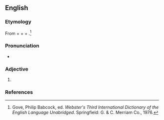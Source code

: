 ==English==

===Etymology===
From {{etyl|en}} {{term|a-||not|lang=en}} + {{etyl|la}} {{term|calyc||calyx|lang=la}} + {{etyl|en}} {{term|-ine|lang=en}} + {{term|-ous||possessing the qualities of|lang=en}}.<ref name=WI3>Gove, Philip Babcock, ed. ''Webster's Third International Dictionary of the English Language Unabridged.'' Springfield: G. & C. Merriam Co., 1976.</ref>

===Pronunciation===
*{{a|US}} {{IPA|/ˌeɪ.kəˈlɪs.n̩.əs/}}

===Adjective===
{{head|en|adjective}}

# {{alternate form of| acalycine}}

===References===
<references/>
